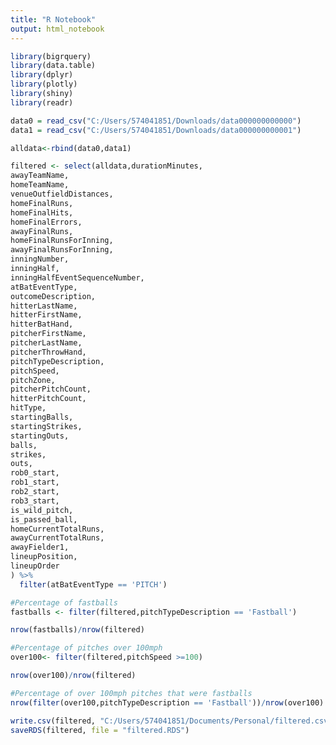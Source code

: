 ```yaml
---
title: "R Notebook"
output: html_notebook
---
```



```r
library(bigrquery)
library(data.table)
library(dplyr)
library(plotly)
library(shiny)
library(readr)

data0 = read_csv("C:/Users/574041851/Downloads/data000000000000")
data1 = read_csv("C:/Users/574041851/Downloads/data000000000001")


```

```r

alldata<-rbind(data0,data1)

filtered <- select(alldata,durationMinutes,             
awayTeamName,                 
homeTeamName,                 
venueOutfieldDistances,        
homeFinalRuns,     
homeFinalHits,
homeFinalErrors,              
awayFinalRuns,                           
homeFinalRunsForInning,       
awayFinalRunsForInning,        
inningNumber,                 
inningHalf,                                 
inningHalfEventSequenceNumber,                  
atBatEventType,                                                       
outcomeDescription,                    
hitterLastName,                
hitterFirstName,                              
hitterBatHand,                
pitcherFirstName,              
pitcherLastName,              
pitcherThrowHand,                               
pitchTypeDescription,          
pitchSpeed,                   
pitchZone,                     
pitcherPitchCount,            
hitterPitchCount,                       
hitType,
startingBalls,                
startingStrikes,               
startingOuts,                 
balls,                         
strikes,                      
outs,                         
rob0_start,                   
rob1_start,
rob2_start,                   
rob3_start,                                          
is_wild_pitch,                
is_passed_ball,                
homeCurrentTotalRuns,         
awayCurrentTotalRuns,          
awayFielder1,                 
lineupPosition,               
lineupOrder 
) %>%
  filter(atBatEventType == 'PITCH')

#Percentage of fastballs
fastballs <- filter(filtered,pitchTypeDescription == 'Fastball')

nrow(fastballs)/nrow(filtered)

#Percentage of pitches over 100mph
over100<- filter(filtered,pitchSpeed >=100)

nrow(over100)/nrow(filtered)

#Percentage of over 100mph pitches that were fastballs
nrow(filter(over100,pitchTypeDescription == 'Fastball'))/nrow(over100)

write.csv(filtered, "C:/Users/574041851/Documents/Personal/filtered.csv")
saveRDS(filtered, file = "filtered.RDS")
```

